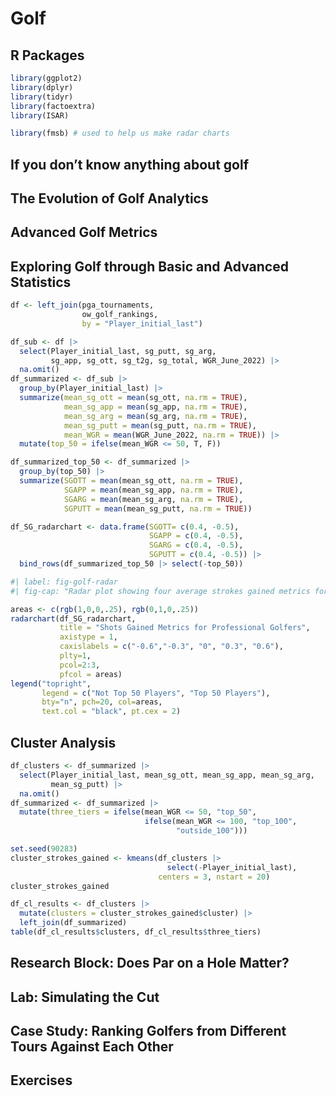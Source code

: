 # Golf

## R Packages
```r
library(ggplot2)
library(dplyr)
library(tidyr)
library(factoextra)
library(ISAR) 
```

```r
library(fmsb) # used to help us make radar charts
```

## If you don't know anything about golf

## The Evolution of Golf Analytics

## Advanced Golf Metrics

## Exploring Golf through Basic and Advanced Statistics

```r
df <- left_join(pga_tournaments, 
                ow_golf_rankings,
                by = "Player_initial_last")
```

```r
df_sub <- df |> 
  select(Player_initial_last, sg_putt, sg_arg, 
         sg_app, sg_ott, sg_t2g, sg_total, WGR_June_2022) |> 
  na.omit()
df_summarized <- df_sub |> 
  group_by(Player_initial_last) |>
  summarize(mean_sg_ott = mean(sg_ott, na.rm = TRUE),
            mean_sg_app = mean(sg_app, na.rm = TRUE),
            mean_sg_arg = mean(sg_arg, na.rm = TRUE),
            mean_sg_putt = mean(sg_putt, na.rm = TRUE),
            mean_WGR = mean(WGR_June_2022, na.rm = TRUE)) |> 
  mutate(top_50 = ifelse(mean_WGR <= 50, T, F))
```

```r
df_summarized_top_50 <- df_summarized |>
  group_by(top_50) |> 
  summarize(SGOTT = mean(mean_sg_ott, na.rm = TRUE),
            SGAPP = mean(mean_sg_app, na.rm = TRUE),
            SGARG = mean(mean_sg_arg, na.rm = TRUE),
            SGPUTT = mean(mean_sg_putt, na.rm = TRUE))
```
```r
df_SG_radarchart <- data.frame(SGOTT= c(0.4, -0.5), 
                               SGAPP = c(0.4, -0.5), 
                               SGARG = c(0.4, -0.5), 
                               SGPUTT = c(0.4, -0.5)) |> 
  bind_rows(df_summarized_top_50 |> select(-top_50))

```

```r
#| label: fig-golf-radar
#| fig-cap: "Radar plot showing four average strokes gained metrics for golfers in the top 50 versus those not in the top 50 of the OWGR."

areas <- c(rgb(1,0,0,.25), rgb(0,1,0,.25))
radarchart(df_SG_radarchart,
           title = "Shots Gained Metrics for Professional Golfers",
           axistype = 1,
           caxislabels = c("-0.6","-0.3", "0", "0.3", "0.6"),
           plty=1,
           pcol=2:3,
           pfcol = areas)
legend("topright",
       legend = c("Not Top 50 Players", "Top 50 Players"),
       bty="n", pch=20, col=areas,
       text.col = "black", pt.cex = 2)  
```

## Cluster Analysis

```r
df_clusters <- df_summarized |> 
  select(Player_initial_last, mean_sg_ott, mean_sg_app, mean_sg_arg,
         mean_sg_putt) |> 
  na.omit()
df_summarized <- df_summarized |> 
  mutate(three_tiers = ifelse(mean_WGR <= 50, "top_50",
                              ifelse(mean_WGR <= 100, "top_100", 
                                     "outside_100")))
```

```r
set.seed(90283)
cluster_strokes_gained <- kmeans(df_clusters |> 
                                   select(-Player_initial_last),
                                 centers = 3, nstart = 20)
cluster_strokes_gained
```

```r
df_cl_results <- df_clusters |> 
  mutate(clusters = cluster_strokes_gained$cluster) |> 
  left_join(df_summarized)
table(df_cl_results$clusters, df_cl_results$three_tiers)
```

## Research Block: Does Par on a Hole Matter?
## Lab: Simulating the Cut

## Case Study: Ranking Golfers from Different Tours Against Each Other

## Exercises
